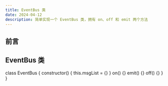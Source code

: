 ```yaml
---
title: EventBus 类
date: 2024-04-12
description: 简单实现一个 EventBus 类，拥有 on、off 和 emit 两个方法
---
```


## 前言

## EventBus 类

  class EventBus {
    constructor() {
      this.msgList = {}
    }
    on() {}
    emit() {}
    off() {}
  }
}

<EventBusComp />
